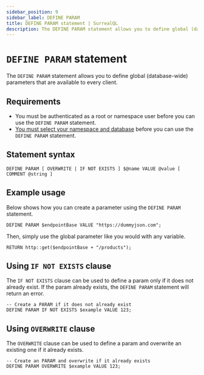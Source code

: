 ```yaml
---
sidebar_position: 9
sidebar_label: DEFINE PARAM
title: DEFINE PARAM statement | SurrealQL
description: The DEFINE PARAM statement allows you to define global (database-wide) parameters that are available to every client.
---
```



# `DEFINE PARAM` statement

The `DEFINE PARAM` statement allows you to define global (database-wide) parameters that are available to every client.

## Requirements

- You must be authenticated as a root or namespace user before you can use the `DEFINE PARAM` statement.
- [You must select your namespace and database](/docs/surrealdb/surrealql/statements/use) before you can use the `DEFINE PARAM` statement.

## Statement syntax

```surql title="SurrealQL Syntax"
DEFINE PARAM [ OVERWRITE | IF NOT EXISTS ] $@name VALUE @value [ COMMENT @string ]
```

## Example usage
Below shows how you can create a parameter using the `DEFINE PARAM` statement.

```surql
DEFINE PARAM $endpointBase VALUE "https://dummyjson.com";
```
Then, simply use the global parameter like you would with any variable.

```surql
RETURN http::get($endpointBase + "/products");
```

## Using `IF NOT EXISTS` clause

<Since v="v1.3.0" />

The `IF NOT EXISTS` clause can be used to define a param only if it does not already exist. If the param already exists, the `DEFINE PARAM` statement will return an error.

```surql
-- Create a PARAM if it does not already exist
DEFINE PARAM IF NOT EXISTS $example VALUE 123;
```

## Using `OVERWRITE` clause

<Since v="v2.0.0" />

The `OVERWRITE` clause can be used to define a param and overwrite an existing one if it already exists.

```surql
-- Create an PARAM and overwrite if it already exists
DEFINE PARAM OVERWRITE $example VALUE 123;
```
